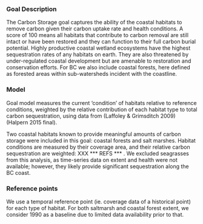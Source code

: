 ### Goal Description

The Carbon Storage goal captures the ability of the coastal habitats to remove carbon given their carbon uptake rate and health conditions. A score of 100 means all habitats that contribute to carbon removal are still intact or have been restored and they can function to their full carbon burial potential. Highly productive coastal wetland ecosystems have the highest sequestration rates of any habitats on earth. They are also threatened by under-regulated coastal development but are amenable to restoration and conservation efforts. For BC we also include coastal forests, here defined as forested areas within sub-watersheds incident with the coastline.

### Model

Goal model measures the current ‘condition’ of habitats relative to reference conditions, weighted by the relative contribution of each habitat type to total carbon sequestration, using data from (Laffoley & Grimsditch 2009) (Halpern 2015 final). 

Two coastal habitats known to provide meaningful amounts of carbon storage were included in this goal: coastal forests and salt marshes. Habitat conditions are measured by their coverage area, and their relative carbon sequestration are weighted: XXX *** REFS *** .  We excluded seagrasses from this analysis, as time-series data on extent and health were not available; however, they likely provide significant sequestration along the BC coast. 

### Reference points 

We use a temporal reference point (ie. coverage data of a historical point) for each type of habitat. For both saltmarsh and coastal forest extent, we consider 1990 as a baseline due to limited data availability prior to that.  <!-- for saltmarsh in Howe Sound, we modify that baseline using historical records that indicate an average 30% loss relative to historical extents.  This is not currently implemented for OHIBC.-->




